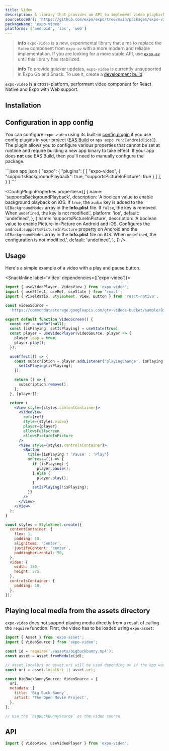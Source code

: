 ```yaml
---
title: Video
description: A library that provides an API to implement video playback in apps.
sourceCodeUrl: 'https://github.com/expo/expo/tree/main/packages/expo-video'
packageName: 'expo-video'
platforms: ['android', 'ios', 'web']
---
```



> **info** `expo-video` is a new, experimental library that aims to replace the `Video` component from `expo-av` with a more modern and reliable implementation. If you are looking for a more stable API, use [`expo-av`](av.mdx) until this library has stabilized.

> **info** To provide quicker updates, `expo-video` is currently unsupported in Expo Go and Snack. To use it, create a [development build](/develop/development-builds/create-a-build/).

`expo-video` is a cross-platform, performant video component for React Native and Expo with Web support.

## Installation

<APIInstallSection />

## Configuration in app config

You can configure `expo-video` using its built-in [config plugin](/config-plugins/introduction/) if you use config plugins in your project ([EAS Build](/build/introduction) or `npx expo run:[android|ios]`). The plugin allows you to configure various properties that cannot be set at runtime and require building a new app binary to take effect. If your app does **not** use EAS Build, then you'll need to manually configure the package.

<ConfigPluginExample>
```json app.json
{
  "expo": {
    "plugins": [
      [
        "expo-video",
        {
          "supportsBackgroundPlayback": true,
          "supportsPictureInPicture": true
        }
      ]
    ],
  }
}
```
</ConfigPluginExample>

<ConfigPluginProperties
  properties={[
    {
      name: 'supportsBackgroundPlayback',
      description:
        'A boolean value to enable background playback on iOS. If `true`, the `audio` key is added to the `UIBackgroundModes` array in the **Info.plist** file. If `false`, the key is removed. When `undefined`, the key is not modified.',
      platform: 'ios',
      default: 'undefined',
    },
    {
      name: 'supportsPictureInPicture',
      description:
        'A boolean value to enable Picture-in-Picture on Android and iOS. Configures the `android:supportsPictureInPicture` property on Android and the `UIBackgroundModes` array in the **Info.plist** file on iOS. When `undefined`, the configuration is not modified.',
      default: 'undefined',
    },
  ]}
/>

## Usage

Here's a simple example of a video with a play and pause button.

<SnackInline label='Video' dependencies={['expo-video']}>

```jsx
import { useVideoPlayer, VideoView } from 'expo-video';
import { useEffect, useRef, useState } from 'react';
import { PixelRatio, StyleSheet, View, Button } from 'react-native';

const videoSource =
  'https://commondatastorage.googleapis.com/gtv-videos-bucket/sample/BigBuckBunny.mp4';

export default function VideoScreen() {
  const ref = useRef(null);
  const [isPlaying, setIsPlaying] = useState(true);
  const player = useVideoPlayer(videoSource, player => {
    player.loop = true;
    player.play();
  });

  useEffect(() => {
    const subscription = player.addListener('playingChange', isPlaying => {
      setIsPlaying(isPlaying);
    });

    return () => {
      subscription.remove();
    };
  }, [player]);

  return (
    <View style={styles.contentContainer}>
      <VideoView
        ref={ref}
        style={styles.video}
        player={player}
        allowsFullscreen
        allowsPictureInPicture
      />
      <View style={styles.controlsContainer}>
        <Button
          title={isPlaying ? 'Pause' : 'Play'}
          onPress={() => {
            if (isPlaying) {
              player.pause();
            } else {
              player.play();
            }
            setIsPlaying(!isPlaying);
          }}
        />
      </View>
    </View>
  );
}

const styles = StyleSheet.create({
  contentContainer: {
    flex: 1,
    padding: 10,
    alignItems: 'center',
    justifyContent: 'center',
    paddingHorizontal: 50,
  },
  video: {
    width: 350,
    height: 275,
  },
  controlsContainer: {
    padding: 10,
  },
});
```

</SnackInline>

## Playing local media from the assets directory

`expo-video` does not support playing media directly from a result of calling the `require` function. First, the video has to be loaded using `expo-asset`:

```jsx
import { Asset } from 'expo-asset';
import { VideoSource } from 'expo-video';

const id = require('./assets/bigbuckbunny.mp4');
const asset = Asset.fromModule(id);

// asset.localUri or asset.uri will be used depending on if the app was built in release or debug mode
const uri = asset.localUri || asset.uri;

const bigBuckBunnySource: VideoSource = {
  uri,
  metadata: {
    title: 'Big Buck Bunny',
    artist: 'The Open Movie Project',
  },
};

// Use the `bigBuckBunnySource` as the video source
```

## API

```js
import { VideoView, useVideoPlayer } from 'expo-video';
```

<APISection packageName="expo-video" apiName="Video" />
